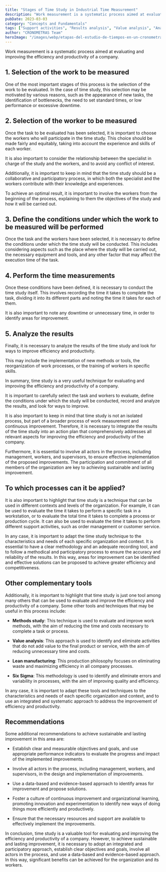 ```yaml
---
title: "Stages of Time Study in Industrial Time Measurement"
description: "Work measurement is a systematic process aimed at evaluating and improving the efficiency and productivity of a company. 1. selection of the work to be measured..."
pubDate: 2023-03-03
category: "Concepts and Fundamentals"
tags: ["Support activities", "Results analysis", "Value analysis", "Analyze results", "Support", "Organizational learning", "Customer service", "Benefits", "Production cycles", "Competitiveness", "Working conditions", "Conditions of the work to be measured", "Continuous improvement culture", "Efficiency", "Data-based approach", "Methods study", "Time study", "Time studies", "Task evaluation", "Experimentation", "Reliability", "Order management", "Complementary tools", "Recording tools", "Implementation of improvements", "Performance indicators", "Innovation", "Involvement", "Lean manufacturing", "Work measurement", "Continuous improvement", "Sustainable improvement", "Goals", "Methodology", "Objectives", "Measurable objectives", "Organization", "Participation", "Precision", "Systematic process", "Processes", "Productivity", "Recommendations", "Resources", "Resources for improvement", "Performance", "Worker selection", "Selection of the worker to be measured", "Work selection", "Selection of the work to be measured", "Six Sigma", "Tasks", "Standard times", "Downtime", "Time taking", "Time measurements", "Workers to be measured", "Workers"]
author: "CRONOMETRAS Team"
heroImage: "/images/webp/etapas-del-estudio-de-tiempos-en-un-cronometraje-industrial.webp"
---
```


Work measurement is a systematic process aimed at evaluating and improving the efficiency and productivity of a company.

## 1. Selection of the work to be measured

One of the most important stages of this process is the selection of the work to be evaluated. In the case of time study, this selection may be motivated by various reasons, such as the appearance of new tasks, the identification of bottlenecks, the need to set standard times, or low performance or excessive downtime.

## 2. Selection of the worker to be measured

Once the task to be evaluated has been selected, it is important to choose the workers who will participate in the time study. This choice should be made fairly and equitably, taking into account the experience and skills of each worker.

It is also important to consider the relationship between the specialist in charge of the study and the workers, and to avoid any conflict of interest.

Additionally, it is important to keep in mind that the time study should be a collaborative and participatory process, in which both the specialist and the workers contribute with their knowledge and experiences.

To achieve an optimal result, it is important to involve the workers from the beginning of the process, explaining to them the objectives of the study and how it will be carried out.

## 3. Define the conditions under which the work to be measured will be performed

Once the task and the workers have been selected, it is necessary to define the conditions under which the time study will be conducted. This includes considering aspects such as the place where the study will be carried out, the necessary equipment and tools, and any other factor that may affect the execution time of the task.

## 4. Perform the time measurements

Once these conditions have been defined, it is necessary to conduct the time study itself. This involves recording the time it takes to complete the task, dividing it into its different parts and noting the time it takes for each of them.

It is also important to note any downtime or unnecessary time, in order to identify areas for improvement.

## 5. Analyze the results

Finally, it is necessary to analyze the results of the time study and look for ways to improve efficiency and productivity.

This may include the implementation of new methods or tools, the reorganization of work processes, or the training of workers in specific skills.

In summary, time study is a very useful technique for evaluating and improving the efficiency and productivity of a company.

It is important to carefully select the task and workers to evaluate, define the conditions under which the study will be conducted, record and analyze the results, and look for ways to improve.

It is also important to keep in mind that time study is not an isolated process, but part of a broader process of work measurement and continuous improvement. Therefore, it is necessary to integrate the results of the time study into an action plan that comprehensively addresses all relevant aspects for improving the efficiency and productivity of the company.

Furthermore, it is essential to involve all actors in the process, including management, workers, and supervisors, to ensure effective implementation of the proposed improvements. The participation and commitment of all members of the organization are key to achieving sustainable and lasting improvement.

## To which processes can it be applied?

It is also important to highlight that time study is a technique that can be used in different contexts and levels of the organization. For example, it can be used to evaluate the time it takes to perform a specific task in a workstation, or to evaluate the total time it takes to complete a process or production cycle. It can also be used to evaluate the time it takes to perform different support activities, such as order management or customer service.

In any case, it is important to adapt the time study technique to the characteristics and needs of each specific organization and context. It is essential to have a clear methodology and an adequate recording tool, and to follow a methodical and participatory process to ensure the accuracy and reliability of the results. In this way, areas for improvement can be identified and effective solutions can be proposed to achieve greater efficiency and competitiveness.

## Other complementary tools

Additionally, it is important to highlight that time study is just one tool among many others that can be used to evaluate and improve the efficiency and productivity of a company. Some other tools and techniques that may be useful in this process include:

- **Methods study**: This technique is used to evaluate and improve work methods, with the aim of reducing the time and costs necessary to complete a task or process.

- **Value analysis**: This approach is used to identify and eliminate activities that do not add value to the final product or service, with the aim of reducing unnecessary time and costs.

- **Lean manufacturing**: This production philosophy focuses on eliminating waste and maximizing efficiency in all company processes.

- **Six Sigma**: This methodology is used to identify and eliminate errors and variability in processes, with the aim of improving quality and efficiency.

In any case, it is important to adapt these tools and techniques to the characteristics and needs of each specific organization and context, and to use an integrated and systematic approach to address the improvement of efficiency and productivity.

## Recommendations

Some additional recommendations to achieve sustainable and lasting improvement in this area are:

- Establish clear and measurable objectives and goals, and use appropriate performance indicators to evaluate the progress and impact of the implemented improvements.

- Involve all actors in the process, including management, workers, and supervisors, in the design and implementation of improvements.

- Use a data-based and evidence-based approach to identify areas for improvement and propose solutions.

- Foster a culture of continuous improvement and organizational learning, promoting innovation and experimentation to identify new ways of doing things more efficiently and productively.

- Ensure that the necessary resources and support are available to effectively implement the improvements.

In conclusion, time study is a valuable tool for evaluating and improving the efficiency and productivity of a company. However, to achieve sustainable and lasting improvement, it is necessary to adopt an integrated and participatory approach, establish clear objectives and goals, involve all actors in the process, and use a data-based and evidence-based approach. In this way, significant benefits can be achieved for the organization and its workers.
